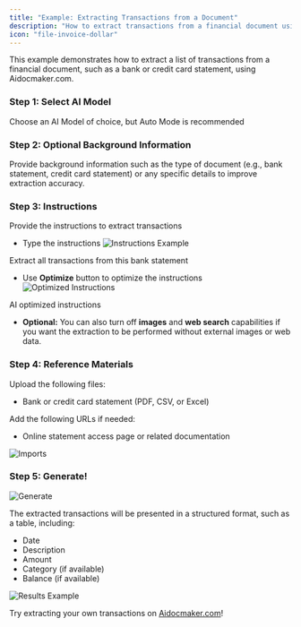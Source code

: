 ```yaml
---
title: "Example: Extracting Transactions from a Document"
description: "How to extract transactions from a financial document using Aidocmaker.com"
icon: "file-invoice-dollar"
---
```


This example demonstrates how to extract a list of transactions from a financial document, such as a bank or credit card statement, using Aidocmaker.com.

### Step 1: Select AI Model
Choose an AI Model of choice, but Auto Mode is recommended

### Step 2: Optional Background Information
Provide background information such as the type of document (e.g., bank statement, credit card statement) or any specific details to improve extraction accuracy.

### Step 3: Instructions
Provide the instructions to extract transactions

- Type the instructions 
![Instructions Example](../images/extract_transactions_instructions.png)
<div style={{textAlign: 'center', fontStyle: 'italic', marginBottom: '1em'}}>Extract all transactions from this bank statement</div>

- Use <b>Optimize</b> button to optimize the instructions
![Optimized Instructions](../images/extract_transactions_instructions_optimized.png)
<div style={{textAlign: 'center', fontStyle: 'italic', marginBottom: '1em'}}>AI optimized instructions</div>

- <b>Optional:</b> You can also turn off <b>images</b> and <b>web search</b> capabilities if you want the extraction to be performed without external images or web data.

### Step 4: Reference Materials
Upload the following files:
- Bank or credit card statement (PDF, CSV, or Excel)

Add the following URLs if needed:
- Online statement access page or related documentation

![Imports](../images/extract_transactions_imports.png)

### Step 5: Generate!
![Generate](../images/extract_transactions_generate.png)

The extracted transactions will be presented in a structured format, such as a table, including:

- Date
- Description
- Amount
- Category (if available)
- Balance (if available)

![Results Example](../images/extract_transactions_results.png)

Try extracting your own transactions on [Aidocmaker.com](https://www.aidocmaker.com)!
